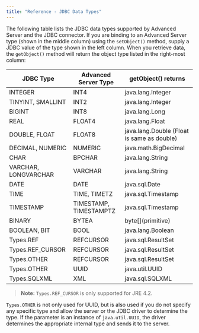 ```yaml
---
title: "Reference - JDBC Data Types"
---
```


<div id="reference_jdbc_data_types" class="registered_link"></div>


The following table lists the JDBC data types supported by Advanced Server and the JDBC connector. If you are binding to an Advanced Server type (shown in the middle column) using the `setObject()` method, supply a JDBC value of the type shown in the left column. When you retrieve data, the `getObject()` method will return the object type listed in the right-most column:

| JDBC Type            | Advanced Server Type   | getObject() returns                        |
|----------------------|------------------------|--------------------------------------------|
| INTEGER              | INT4                   | java.lang.Integer                          |
| TINYINT, SMALLINT    | INT2                   | java.lang.Integer                          |
| BIGINT               | INT8                   | java.lang.Long                             |
| REAL                 | FLOAT4                 | java.lang.Float                            |
| DOUBLE, FLOAT        | FLOAT8                 | java.lang.Double (Float is same as double) |
| DECIMAL, NUMERIC     | NUMERIC                | java.math.BigDecimal                       |
| CHAR                 | BPCHAR                 | java.lang.String                           |
| VARCHAR, LONGVARCHAR | VARCHAR                | java.lang.String                           |
| DATE                 | DATE                   | java.sql.Date                              |
| TIME                 | TIME, TIMETZ           | java.sql.Timestamp                         |
| TIMESTAMP            | TIMESTAMP, TIMESTAMPTZ | java.sql.Timestamp                         |
| BINARY               | BYTEA                  | byte\[\](primitive)                        |
| BOOLEAN, BIT         | BOOL                   | java.lang.Boolean                          |
| Types.REF            | REFCURSOR              | java.sql.ResultSet                         |
| Types.REF\_CURSOR    | REFCURSOR              | java.sql.ResultSet                         |
| Types.OTHER          | REFCURSOR              | java.sql.ResultSet                         |
| Types.OTHER          | UUID                   | java.util.UUID                             |
| Types.SQLXML         | XML                    | java.sql.SQLXML                            |

> **Note:** `Types.REF_CURSOR` is only supported for JRE 4.2.

`Types.OTHER` is not only used for UUID, but is also used if you do not specify any specific type and allow the server or the JDBC driver to determine the type. If the parameter is an instance of `java.util.UUID`, the driver determines the appropriate internal type and sends it to the server.


